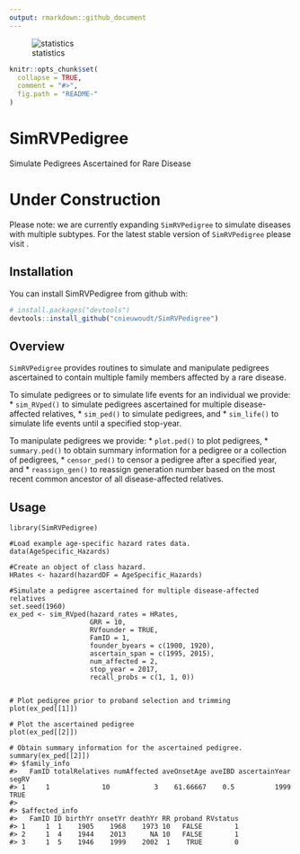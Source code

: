```yaml
---
output: rmarkdown::github_document
---
```

![statistics](https://cranlogs.r-pkg.org/badges/SimRVPedigree)

<!-- README.md is generated from README.Rmd. Please edit that file -->

```r
knitr::opts_chunk$set(
  collapse = TRUE,
  comment = "#>",
  fig.path = "README-"
)
```

# SimRVPedigree
Simulate Pedigrees Ascertained for Rare Disease

# Under Construction

Please note: we are currently expanding `SimRVPedigree` to simulate diseases with multiple subtypes.  For the latest stable version of `SimRVPedigree` please visit \url{https://cran.r-project.org/web/packages/SimRVPedigree/index.html}.


## Installation

You can install SimRVPedigree from github with:

```r
# install.packages("devtools")
devtools::install_github("cnieuwoudt/SimRVPedigree")
```

## Overview
`SimRVPedigree` provides routines to simulate and manipulate pedigrees ascertained to contain multiple family members affected by a rare disease.

To simulate pedigrees or to simulate life events for an individual we provide:
* `sim_RVped()` to simulate pedigrees ascertained for multiple disease-affected relatives,
* `sim_ped()` to simulate pedigrees, and
* `sim_life()` to simulate life events until a specified stop-year.

To manipulate pedigrees we provide:
* `plot.ped()` to plot pedigrees,
* `summary.ped()` to obtain summary information for a pedigree or a collection of pedigrees,
* `censor_ped()` to censor a pedigree after a specified year, and
* `reassign_gen()` to reassign generation number based on the most recent common ancestor of all disease-affected relatives.

## Usage
```
library(SimRVPedigree)

#Load example age-specific hazard rates data.
data(AgeSpecific_Hazards)

#Create an object of class hazard.
HRates <- hazard(hazardDF = AgeSpecific_Hazards)

#Simulate a pedigree ascertained for multiple disease-affected relatives
set.seed(1960)
ex_ped <- sim_RVped(hazard_rates = HRates,
                    GRR = 10,
                    RVfounder = TRUE,
                    FamID = 1,
                    founder_byears = c(1900, 1920),
                    ascertain_span = c(1995, 2015),
                    num_affected = 2,
                    stop_year = 2017,
                    recall_probs = c(1, 1, 0))


# Plot pedigree prior to proband selection and trimming
plot(ex_ped[[1]])

# Plot the ascertained pedigree
plot(ex_ped[[2]])

# Obtain summary information for the ascertained pedigree.
summary(ex_ped[[2]])
#> $family_info
#>   FamID totalRelatives numAffected aveOnsetAge aveIBD ascertainYear segRV
#> 1     1             10           3    61.66667    0.5          1999  TRUE
#> 
#> $affected_info
#>   FamID ID birthYr onsetYr deathYr RR proband RVstatus
#> 1     1  1    1905    1968    1973 10   FALSE        1
#> 2     1  4    1944    2013      NA 10   FALSE        1
#> 3     1  5    1946    1999    2002  1    TRUE        0
```
